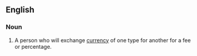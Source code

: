 ==English==

===Noun===
{{en-noun}}

#A person who will exchange [[currency]] of one type for another for a fee or percentage.